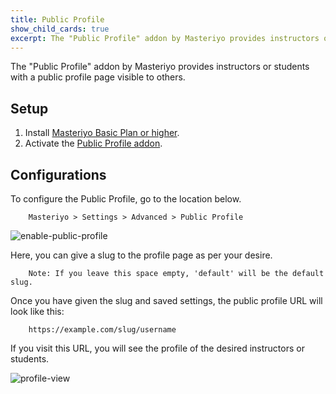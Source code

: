 ```yaml
---
title: Public Profile
show_child_cards: true
excerpt: The "Public Profile" addon by Masteriyo provides instructors or students with a public profile page visible to others.
---
```


The "Public Profile" addon by Masteriyo provides instructors or students with a public profile page visible to others.

## Setup

1. Install [Masteriyo Basic Plan or higher](https://docs.masteriyo.com/getting-started/installation#installing-masteriyo-lms-pro-version).
2. Activate the [Public Profile addon](https://docs.masteriyo.com/getting-started/activate-masteriyo-addons).

## Configurations

To configure the Public Profile, go to the location below.

        Masteriyo > Settings > Advanced > Public Profile

![enable-public-profile](https://github.com/Masteriyo/masteriyo-docs/assets/75772539/59eec6b6-2fd3-4954-9712-27e3860c6942)

Here, you can give a slug to the profile page as per your desire.

        Note: If you leave this space empty, 'default' will be the default slug.

Once you have given the slug and saved settings, the public profile URL will look like this:

        https://example.com/slug/username

If you visit this URL, you will see the profile of the desired instructors or students.

![profile-view](https://github.com/Masteriyo/masteriyo-docs/assets/75772539/03937ca5-e015-4a68-89c8-6fd304a01df3)

